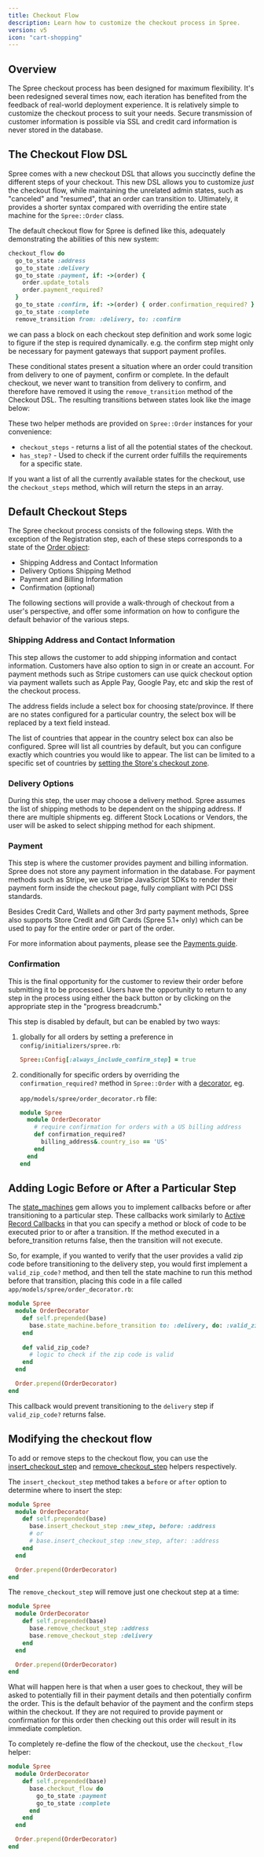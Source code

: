 ```yaml
---
title: Checkout Flow
description: Learn how to customize the checkout process in Spree.
version: v5
icon: "cart-shopping"
---
```


## Overview

The Spree checkout process has been designed for maximum flexibility. It's been redesigned several times now, each iteration has benefited from the feedback of real-world deployment experience. It is relatively simple to customize the checkout process to suit your needs. Secure transmission of customer information is possible via SSL and credit card information is never stored in the database.

## The Checkout Flow DSL

Spree comes with a new checkout DSL that allows you succinctly define the different steps of your checkout. This new DSL allows you to customize _just_ the checkout flow, while maintaining the unrelated admin states, such as "canceled" and "resumed", that an order can transition to. Ultimately, it provides a shorter syntax compared with overriding the entire state machine for the `Spree::Order` class.

The default checkout flow for Spree is defined like this, adequately demonstrating the abilities of this new system:

```ruby
checkout_flow do
  go_to_state :address
  go_to_state :delivery
  go_to_state :payment, if: ->(order) {
    order.update_totals
    order.payment_required?
  }
  go_to_state :confirm, if: ->(order) { order.confirmation_required? }
  go_to_state :complete
  remove_transition from: :delivery, to: :confirm
```

we can pass a block on each checkout step definition and work some logic to figure if the step is required dynamically. e.g. the confirm step might only be necessary for payment gateways that support payment profiles.

These conditional states present a situation where an order could transition from delivery to one of payment, confirm or complete. In the default checkout, we never want to transition from delivery to confirm, and therefore have removed it using the `remove_transition` method of the Checkout DSL. The resulting transitions between states look like the image below:

These two helper methods are provided on `Spree::Order` instances for your convenience:

* `checkout_steps` - returns a list of all the potential states of the checkout.
* `has_step?` - Used to check if the current order fulfills the requirements for a specific state.

If you want a list of all the currently available states for the checkout, use the `checkout_steps` method, which will return the steps in an array.

## Default Checkout Steps

The Spree checkout process consists of the following steps. With the exception of the Registration step, each of these steps corresponds to a state of the [Order object](/developer/core-concepts/orders):

* Shipping Address and Contact Information
* Delivery Options Shipping Method
* Payment and Billing Information
* Confirmation (optional)

The following sections will provide a walk-through of checkout from a user's perspective, and offer some information on how to configure the default behavior of the various steps.

### Shipping Address and Contact Information

This step allows the customer to add shipping information and contact information. Customers have also option to sign in or create an account. For payment methods such as Stripe customers can use quick checkout option via payment wallets such as Apple Pay, Google Pay, etc and skip the rest of the checkout process.

The address fields include a select box for choosing state/province. If there are no states configured for a particular country, the select box will be replaced by a text field instead.

The list of countries that appear in the country select box can also be configured. Spree will list all countries by default, but you can configure exactly which countries you would like to appear. The list can be limited to a specific set of countries by [setting the Store's checkout zone](/developer/core-concepts/stores#checkout-configuration).

### Delivery Options

During this step, the user may choose a delivery method. Spree assumes the list of shipping methods to be dependent on the shipping address. If there are multiple shipments eg. different Stock Locations or Vendors, the user will be asked to select shipping method for each shipment.

### Payment

This step is where the customer provides payment and billing information. Spree does not store any payment information in the database. For payment methods such as Stripe, we use Stripe JavaScript SDKs to render their payment form inside the checkout page, fully compliant with PCI DSS standards.

Besides Credit Card, Wallets and other 3rd party payment methods, Spree also supports Store Credit and Gift Cards (Spree 5.1+ only) which can be used to pay for the entire order or part of the order.

For more information about payments, please see the [Payments guide](/developer/core-concepts/payments).

### Confirmation

This is the final opportunity for the customer to review their order before submitting it to be processed. Users have the opportunity to return to any step in the process using either the back button or by clicking on the appropriate step in the "progress breadcrumb."

This step is disabled by default, but can be enabled by two ways:

1. globally for all orders by setting a preference in `config/initializers/spree.rb`:

    ```ruby
    Spree::Config[:always_include_confirm_step] = true
    ```

2. conditionally for specific orders by overriding the `confirmation_required?` method in `Spree::Order` with a [decorator](/developer/customization/decorators), eg.

   `app/models/spree/order_decorator.rb` file:

    ```ruby
    module Spree
      module OrderDecorator
        # require confirmation for orders with a US billing address
        def confirmation_required?
          billing_address&.country_iso == 'US'
        end
      end
    end
    ```

## Adding Logic Before or After a Particular Step

The [state_machines](https://github.com/state-machines/state_machines) gem allows you to implement callbacks before or after transitioning to a particular step. These callbacks work similarly to [Active Record Callbacks](http://guides.rubyonrails.org/active_record_callbacks.html) in that you can specify a method or block of code to be executed prior to or after a transition. If the method executed in a before_transition returns false, then the transition will not execute.

So, for example, if you wanted to verify that the user provides a valid zip code before transitioning to the delivery step, you would first implement a `valid_zip_code?` method, and then tell the state machine to run this method before that transition, placing this code in a file called `app/models/spree/order_decorator.rb`:

```ruby
module Spree
  module OrderDecorator
    def self.prepended(base)
      base.state_machine.before_transition to: :delivery, do: :valid_zip_code?
    end
    
    def valid_zip_code?
      # logic to check if the zip code is valid
    end
  end

  Order.prepend(OrderDecorator)
end
```

This callback would prevent transitioning to the `delivery` step if `valid_zip_code?` returns false.

## Modifying the checkout flow

To add or remove steps to the checkout flow, you can use the 
[insert_checkout_step](https://github.com/spree/spree/blob/a39ed2b69f1f2b2f413b7f46090bd0deeb439d61/core/app/models/spree/order/checkout.rb#L138) and [remove_checkout_step](https://github.com/spree/spree/blob/a39ed2b69f1f2b2f413b7f46090bd0deeb439d61/core/app/models/spree/order/checkout.rb#L157) helpers respectively.

The `insert_checkout_step` method takes a `before` or `after` option to determine where to insert the step:

```ruby
module Spree
  module OrderDecorator
    def self.prepended(base)
      base.insert_checkout_step :new_step, before: :address
      # or
      # base.insert_checkout_step :new_step, after: :address
    end
  end

  Order.prepend(OrderDecorator)
end
```

The `remove_checkout_step` will remove just one checkout step at a time:

```ruby
module Spree
  module OrderDecorator
    def self.prepended(base)
      base.remove_checkout_step :address
      base.remove_checkout_step :delivery
    end
  end

  Order.prepend(OrderDecorator)
end
```

What will happen here is that when a user goes to checkout, they will be asked to potentially fill in their payment details and then potentially confirm the order. This is the default behavior of the payment and the confirm steps within the checkout. If they are not required to provide payment or confirmation for this order then checking out this order will result in its immediate completion.

To completely re-define the flow of the checkout, use the `checkout_flow` helper:

```ruby
module Spree
  module OrderDecorator
    def self.prepended(base)
      base.checkout_flow do
        go_to_state :payment
        go_to_state :complete
      end
    end
  end

  Order.prepend(OrderDecorator)
end
```
